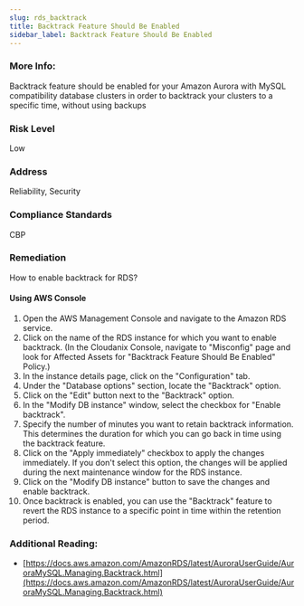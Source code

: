 ```yaml
---
slug: rds_backtrack
title: Backtrack Feature Should Be Enabled
sidebar_label: Backtrack Feature Should Be Enabled
---
```


### More Info:

Backtrack feature should be enabled for your Amazon Aurora with MySQL compatibility database clusters in order to backtrack your clusters to a specific time, without using backups

### Risk Level

Low

### Address

Reliability, Security

### Compliance Standards

CBP

### Remediation

How to enable backtrack for RDS?

#### Using AWS Console

1. Open the AWS Management Console and navigate to the Amazon RDS service.
2. Click on the name of the RDS instance for which you want to enable backtrack.
    (In the Cloudanix Console, navigate to "Misconfig" page and look for Affected Assets for "Backtrack Feature Should Be Enabled" Policy.)
3. In the instance details page, click on the "Configuration" tab.
4. Under the "Database options" section, locate the "Backtrack" option.
5. Click on the "Edit" button next to the "Backtrack" option.
6. In the "Modify DB instance" window, select the checkbox for "Enable backtrack".
7. Specify the number of minutes you want to retain backtrack information. This determines the duration for which you can go back in time using the backtrack feature.
8. Click on the "Apply immediately" checkbox to apply the changes immediately. If you don't select this option, the changes will be applied during the next maintenance window for the RDS instance.
9. Click on the "Modify DB instance" button to save the changes and enable backtrack.
10. Once backtrack is enabled, you can use the "Backtrack" feature to revert the RDS instance to a specific point in time within the retention period.

### Additional Reading:

- [https://docs.aws.amazon.com/AmazonRDS/latest/AuroraUserGuide/AuroraMySQL.Managing.Backtrack.html](https://docs.aws.amazon.com/AmazonRDS/latest/AuroraUserGuide/AuroraMySQL.Managing.Backtrack.html) 

